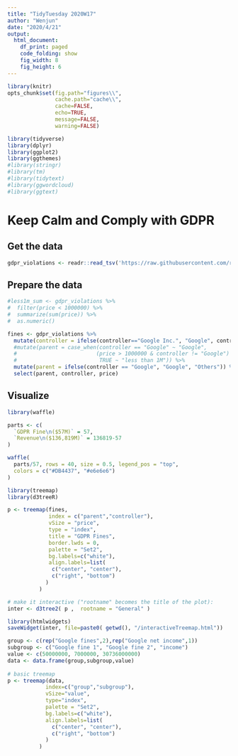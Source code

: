 ```yaml
---
title: "TidyTuesday 2020W17"
author: "Wenjun"
date: "2020/4/21"
output: 
  html_document:
    df_print: paged
    code_folding: show
    fig_width: 8
    fig_height: 6
---
```


```r
library(knitr)
opts_chunk$set(fig.path="figures\\",
               cache.path="cache\\",
               cache=FALSE,
               echo=TRUE,
               message=FALSE,
               warning=FALSE) 

library(tidyverse)
library(dplyr)
library(ggplot2)
library(ggthemes)
#library(stringr)
#library(tm)
#library(tidytext)
#library(ggwordcloud)
#library(ggtext)
```

# Keep Calm and Comply with GDPR {.tabset .tabset-fade}

## Get the data

```r
gdpr_violations <- readr::read_tsv('https://raw.githubusercontent.com/rfordatascience/tidytuesday/master/data/2020/2020-04-21/gdpr_violations.tsv')

```

## Prepare the data

```r
#less1m_sum <- gdpr_violations %>%
#  filter(price < 1000000) %>%
#  summarize(sum(price)) %>%
#  as.numeric()

fines <- gdpr_violations %>%
  mutate(controller = ifelse(controller=="Google Inc.", "Google", controller)) %>% # Google has two different names in the data 
  #mutate(parent = case_when(controller == "Google" ~ "Google",
  #                         (price > 1000000 & controller != "Google") ~ "more than 1M", 
  #                          TRUE ~ "less than 1M")) %>%
  mutate(parent = ifelse(controller == "Google", "Google", "Others")) %>%
  select(parent, controller, price)
```

## Visualize 

```r
library(waffle)

parts <- c(
  `GDPR Fine\n($57M)` = 57,
  `Revenue\n($136,819M)` = 136819-57
)

waffle(
  parts/57, rows = 40, size = 0.5, legend_pos = "top",
  colors = c("#DB4437", "#e6e6e6")
)

```






```r
library(treemap)
library(d3treeR)

p <- treemap(fines,
             index = c("parent","controller"),
             vSize = "price",
             type = "index",
             title = "GDPR Fines",
             border.lwds = 0,
             palette = "Set2",
             bg.labels=c("white"),
             align.labels=list(
              c("center", "center"), 
              c("right", "bottom")
            )  
          )  

# make it interactive ("rootname" becomes the title of the plot):
inter <- d3tree2( p ,  rootname = "General" )

library(htmlwidgets)
saveWidget(inter, file=paste0( getwd(), "/interactiveTreemap.html"))


```

```r
group <- c(rep("Google fines",2),rep("Google net income",1))
subgroup <- c("Google fine 1", "Google fine 2", "income")
value <- c(50000000, 7000000, 30736000000)
data <- data.frame(group,subgroup,value)
 
# basic treemap
p <- treemap(data,
            index=c("group","subgroup"),
            vSize="value",
            type="index",
            palette = "Set2",
            bg.labels=c("white"),
            align.labels=list(
              c("center", "center"), 
              c("right", "bottom")
            )  
          )  
```















